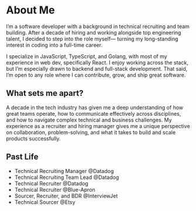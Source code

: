 # About Me

I’m a software developer with a background in technical recruiting and team building. After a decade of hiring and working alongside top engineering talent, I decided to step into the role myself— turning my long-standing interest in coding into a full-time career.

I specialize in JavaScript, TypeScript, and Golang, with most of my experience in web dev, specifically React. I enjoy working across the stack, but I’m especially drawn to backend and full-stack development. That said, I’m open to any role where I can contribute, grow, and ship great software.

## What sets me apart? 
A decade in the tech industry has given me a deep understanding of how great teams operate, how to communicate effectively across disciplines, and how to navigate complex technical and business challenges. My experience as a recruiter and hiring manager gives me a unique perspective on collaboration, problem-solving, and what it takes to build and scale products successfully.

## Past Life

- Technical Recruiting Manager @Datadog
- Technical Recruiting Team Lead @Datadog
- Technical Recruiter @Datadog
- Technical Recruiter @Blue-Apron
- Sourcer, Recruiter, and BDR @InterviewJet
- Technical Sourcer @Etsy